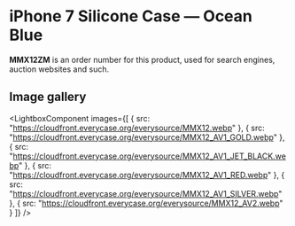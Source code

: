 
# iPhone 7 Silicone Case — Ocean Blue

<Callout type='info' emoji='👉🏻'>**MMX12ZM** is an order number for this product, used for search engines, auction websites and such.</Callout>

## Image gallery

<LightboxComponent
    images={[
      {
        src: "https://cloudfront.everycase.org/everysource/MMX12.webp"
      },
      {
        src: "https://cloudfront.everycase.org/everysource/MMX12_AV1_GOLD.webp"
      },
      {
        src: "https://cloudfront.everycase.org/everysource/MMX12_AV1_JET_BLACK.webp"
      },
      {
        src: "https://cloudfront.everycase.org/everysource/MMX12_AV1_RED.webp"
      },
      {
        src: "https://cloudfront.everycase.org/everysource/MMX12_AV1_SILVER.webp"
      },
      {
        src: "https://cloudfront.everycase.org/everysource/MMX12_AV2.webp"
      }
    ]}
  />
